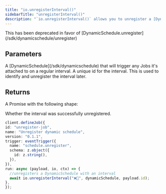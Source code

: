 ```yaml
---
title: "io.unregisterInterval()"
sidebarTitle: "unregisterInterval()"
description: "`io.unregisterInterval()` allows you to unregister a [DynamicSchedule](/sdk/dynamicschedule) that was previously registered with `io.registerInterval()`."
---
```


<Snippet file="v2-deprecation-warning.mdx" />

<Warning>
  This has been deprecated in favor of [DynamicSchedule.unregister](/sdk/dynamicschedule/unregister)
</Warning>

## Parameters

<Snippet file="stable-key-param.mdx" />
<ResponseField name="dynamicSchedule" type="DynamicSchedule" required>
  A [DynamicSchedule](/sdk/dynamicschedule) that will trigger any Jobs it's attached to on a regular
  interval.
</ResponseField>
<ResponseField name="id" type="string" required>
  A unique id for the interval. This is used to identify and unregister the interval later.
</ResponseField>

## Returns

A Promise with the following shape:

<ResponseField name="ok" type="boolean" required>
  Whether the interval was successfully unregistered.
</ResponseField>

<RequestExample>
  
  ```typescript
client.defineJob({
  id: "unregister-job",
  name: "Unregister dynamic schedule",
  version: "0.1.1",
  trigger: eventTrigger({
    name: "schedule.unregister",
    schema: z.object({
      id: z.string(),
    }),
  }),
  run: async (payload, io, ctx) => {
    //unregisters a DynamicSchedule with an interval 
    await io.unregisterInterval("❌📆", dynamicSchedule, payload.id);
},
});
```

</RequestExample>
